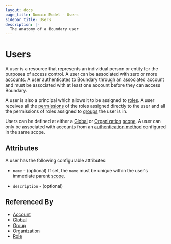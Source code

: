 ```yaml
---
layout: docs
page_title: Domain Model - Users
sidebar_title: Users
description: |-
  The anatomy of a Boundary user
---
```


# Users

A user is a resource
that represents an individual person or entity
for the purposes of access control.
A user can be associated with zero or more [accounts][].
A user authenticates to Boundary through an associated account
and must be associated with at least one account before they can access Boundary.

A user is also a principal
which allows it to be assigned to [roles][].
A user receives all the [permissions][]
of the roles assigned directly to the user
and all the permissions of roles assigned to [groups][] the user is in.

Users can be defined at either a [Global][] or [Organization][] [scope][].
A user can only be associated with accounts from an [authentication method][]
configured in the same scope.

## Attributes

A user has the following configurable attributes:

- `name` - (optional)
  If set, the `name` must be unique within the user's immediate parent [scope][].

- `description` - (optional)

## Referenced By

- [Account][]
- [Global][]
- [Group][]
- [Organization][]
- [Role][]

[account]: /docs/concepts/domain-model/accounts
[accounts]: /docs/concepts/domain-model/accounts
[authentication method]: /docs/concepts/domain-model/auth-methods
[global]: /docs/concepts/domain-model/scopes#global
[group]: /docs/concepts/domain-model/groups
[groups]: /docs/concepts/domain-model/groups
[organization]: /docs/concepts/domain-model/scopes#organizations
[permissions]: /docs/concepts/security/permissions
[role]: /docs/concepts/domain-model/roles
[roles]: /docs/concepts/domain-model/roles
[scope]: /docs/concepts/domain-model/scopes
